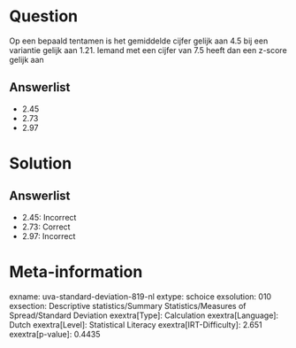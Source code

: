 Question
========

Op een bepaald tentamen is het gemiddelde cijfer gelijk aan 4.5 bij een
variantie gelijk aan 1.21. Iemand met een cijfer van 7.5 heeft dan een
z-score gelijk aan

Answerlist
----------

* 2.45
* 2.73
* 2.97

Solution
========

Answerlist
----------

* 2.45: Incorrect
* 2.73: Correct
* 2.97: Incorrect

Meta-information
================
exname: uva-standard-deviation-819-nl
extype: schoice
exsolution: 010
exsection: Descriptive statistics/Summary Statistics/Measures of Spread/Standard Deviation
exextra[Type]: Calculation
exextra[Language]: Dutch
exextra[Level]: Statistical Literacy
exextra[IRT-Difficulty]: 2.651
exextra[p-value]: 0.4435
